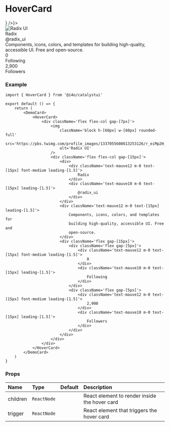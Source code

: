 
# HoverCard

<DemoCard>
	<HoverCard trigger={<IconButton icon={<MixIcon />} />}>
		<div className='flex flex-col gap-[7px]'>
			<img
				className='block h-[60px] w-[60px] rounded-full'
				src='https://pbs.twimg.com/profile_images/1337055608613253126/r_eiMp2H_400x400.png'
				alt='Radix UI'
			/>
			<div className='flex flex-col gap-[15px]'>
				<div>
					<div className='text-mauve12 m-0 text-[15px] font-medium leading-[1.5]'>
						Radix
					</div>
					<div className='text-mauve10 m-0 text-[15px] leading-[1.5]'>
						@radix_ui
					</div>
				</div>
				<div className='text-mauve12 m-0 text-[15px] leading-[1.5]'>
					Components, icons, colors, and templates for building
					high-quality, accessible UI. Free and open-source.
				</div>
				<div className='flex gap-[15px]'>
					<div className='flex gap-[5px]'>
						<div className='text-mauve12 m-0 text-[15px] font-medium leading-[1.5]'>
							0
						</div>
						<div className='text-mauve10 m-0 text-[15px] leading-[1.5]'>
							Following
						</div>
					</div>
					<div className='flex gap-[5px]'>
						<div className='text-mauve12 m-0 text-[15px] font-medium leading-[1.5]'>
							2,900
						</div>
						<div className='text-mauve10 m-0 text-[15px] leading-[1.5]'>
							Followers
						</div>
					</div>
				</div>
			</div>
		</div>
	</HoverCard>
</DemoCard>

### Example

```tsx
import { HoverCard } from '@i4o/catalystui'

export default () => {
	return (
		<DemoCard>
			<HoverCard>
				<div className='flex flex-col gap-[7px]'>
					<img
						className='block h-[60px] w-[60px] rounded-full'
						src='https://pbs.twimg.com/profile_images/1337055608613253126/r_eiMp2H_400x400.png'
						alt='Radix UI'
					/>
					<div className='flex flex-col gap-[15px]'>
						<div>
							<div className='text-mauve12 m-0 text-[15px] font-medium leading-[1.5]'>
								Radix
							</div>
							<div className='text-mauve10 m-0 text-[15px] leading-[1.5]'>
								@radix_ui
							</div>
						</div>
						<div className='text-mauve12 m-0 text-[15px] leading-[1.5]'>
							Components, icons, colors, and templates for
							building high-quality, accessible UI. Free and
							open-source.
						</div>
						<div className='flex gap-[15px]'>
							<div className='flex gap-[5px]'>
								<div className='text-mauve12 m-0 text-[15px] font-medium leading-[1.5]'>
									0
								</div>
								<div className='text-mauve10 m-0 text-[15px] leading-[1.5]'>
									Following
								</div>
							</div>
							<div className='flex gap-[5px]'>
								<div className='text-mauve12 m-0 text-[15px] font-medium leading-[1.5]'>
									2,900
								</div>
								<div className='text-mauve10 m-0 text-[15px] leading-[1.5]'>
									Followers
								</div>
							</div>
						</div>
					</div>
				</div>
			</HoverCard>
		</DemoCard>
	)
}
```

### Props

| Name     | Type        | Default | Description                                   |
| :------- | :---------- | :------ | :-------------------------------------------- |
| children | `ReactNode` |         | React element to render inside the hover card |
| trigger  | `ReactNode` |         | React element that triggers the hover card    |
